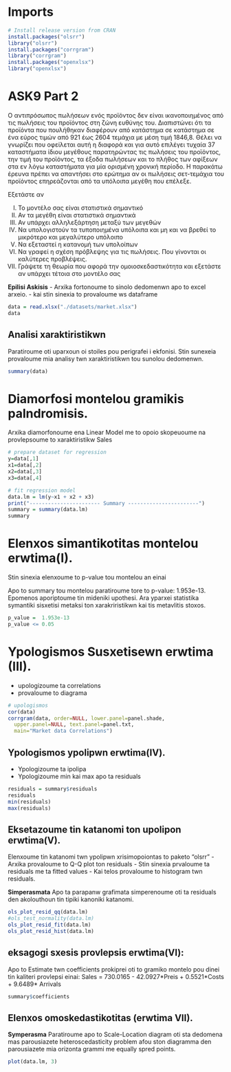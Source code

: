 # Imports
```r
# Install release version from CRAN
install.packages("olsrr")
library("olsrr")
install.packages("corrgram") 
library("corrgram")
install.packages("openxlsx") 
library("openxlsx")
```

# ASK9 Part 2

Ο αντιπρόσωπος πωλήσεων ενός προϊόντος δεν είναι ικανοποιημένος από τις πωλήσεις του προϊόντος στη ζώνη ευθύνης του. Διαπιστώνει ότι τα προϊόντα που πουλήθηκαν διαφέρουν από κατάστημα σε κατάστημα σε ένα εύρος τιμών από 921 έως 2604 τεμάχια με μέση τιμή 1846,8. Θέλει να γνωρίζει που οφείλεται αυτή η διαφορά και για αυτό επιλέγει τυχαία 37 καταστήματα ίδιου μεγέθους παρατηρώντας τις πωλήσεις του προϊόντος, την τιμή του προϊόντος, τα έξοδα πωλήσεων και το πλήθος των αφίξεων στα εν λόγω καταστήματα για μία ορισμένη χρονική περίοδο. Η παρακάτω έρευνα πρέπει να απαντήσει στο ερώτημα αν οι πωλήσεις σετ-τεμάχια του προϊόντος επηρεάζονται από τα υπόλοιπα μεγέθη που επέλεξε.

Εξετάστε αν

I) Το μοντέλο σας είναι στατιστικά σημαντικό
II) Αν τα μεγέθη είναι στατιστικά σημαντικά
III) Αν υπάρχει αλληλεξάρτηση μεταξύ των μεγεθών
IV) Να υπολογιστούν τα τυποποιημένα υπόλοιπα και μη και να βρεθεί το μικρότερο και μεγαλύτερο υπόλοιπο
V) Να εξεταστεί η κατανομή των υπολοίπων
VI) Να γραφεί η σχέση πρόβλεψης για τις πωλήσεις. Που γίνονται οι καλύτερες
προβλέψεις.
VII) Γράψετε τη θεωρία που αφορά την ομοιοσκεδαστικότητα και εξετάστε αν
υπάρχει τέτοια στο μοντέλο σας

**Epilisi Askisis**
- Arxika fortonoume to sinolo dedomenwn apo to excel arxeio.
- kai stin sinexia to provaloume ws dataframe
```r
data = read.xlsx("./datasets/market.xlsx")
data
```
## Analisi xaraktiristikwn
Paratiroume oti uparxoun oi stoiles pou perigrafei i ekfonisi.
Stin sunexeia provaloume mia analisy twn xaraktiristikwn tou sunolou dedomenwn.
```r
summary(data)
```
# Diamorfosi montelou gramikis palndromisis.

Arxika diamorfonoume ena Linear Model me to opoio skopeuoume na provlepsoume to xaraktiristikw Sales
```r
# prepare dataset for regression
y=data[,1]
x1=data[,2]
x2=data[,3]
x3=data[,4]

# fit regression model
data.lm = lm(y~x1 + x2 + x3)
print("----------------------- Summary -----------------------")
summary = summary(data.lm)
summary
```

# Elenxos simantikotitas montelou erwtima(I).

Stin sinexia elenxoume to p-value tou montelou an einai 

Apo to summary tou montelou paratiroume tore to  p-value:  1.953e-13. Epomenos aporiptoume tin mideniki upothesi.
Ara yparxei statistika symantiki sisxetisi metaksi ton xarakriristikwn kai tis metavlitis stoxos.

```r
p_value =  1.953e-13
p_value <= 0.05
```

# Ypologismos Susxetisewn erwtima (III).
- upologizoume ta correlations
- provaloume to diagrama
```r
# upologismos 
cor(data)
corrgram(data, order=NULL, lower.panel=panel.shade,
  upper.panel=NULL, text.panel=panel.txt,
  main="Market data Correlations")
```



## Ypologismos ypolipwn erwtima(IV).

- Ypologizoume ta ipolipa
- Ypologizoume min kai max apo ta residuals

```r
residuals = summary$residuals
residuals
min(residuals)
max(residuals)
```

## Eksetazoume tin katanomi ton upolipon erwtima(V).

Elenxoume tin katanomi twn ypolipwn xrisimopoiontas to paketo "olsrr"
- Arxika provaloume to Q-Q plot ton residuals
- Stin sinexia prvaloume ta residuals me ta fitted values 
- Kai telos provaloume to histogram twn residuals.

**Simperasmata**
Apo ta parapanw grafimata simperenoume oti ta residuals den akolouthoun tin 
tipiki kanoniki katanomi. 

```r
ols_plot_resid_qq(data.lm)
#ols_test_normality(data.lm)
ols_plot_resid_fit(data.lm)
ols_plot_resid_hist(data.lm)
```

## eksagogi sxesis provlepsis erwtima(VI):

Apo to Estimate twn coefficients prokiprei oti to gramiko montelo pou dinei tin kaliteri provlepsi einai:
Sales = 730.0165 - 42.0927\*Preis + 0.5521\*Costs + 9.6489* Arrivals

```r
summary$coefficients
```

## Elenxos omoskedastikotitas (erwtima VII).

**Symperasma**
Paratiroume apo to Scale-Location diagram oti sta dedomena mas parousiazete heteroscedasticity problem afou ston diagramma den parousiazete mia orizonta grammi me equally spred points.

```r
plot(data.lm, 3)
```

